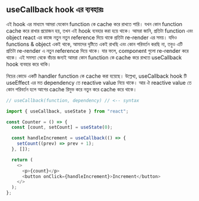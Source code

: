 ## useCallback hook এর ব্যবহারঃ

এই hook এর মাধ্যমে আমরা যেকোন function কে cache করে রাখতে পারি। যখন কোন function cache করে রাখার প্রয়োজন হয়, তখন এই hook ব্যবহার করা হয়ে থাকে। আমরা জানি, প্রতিটা function এবং object react এর কাজে নতুন নতুন reference দিয়ে থাকে প্রতিটা re-render এর সময়। যদিও functions & object একই থাকে, আমাদের দৃষ্টিতে একই রাখছি এবং কোন পরিবর্তন করছি না, তবুও এটি প্রতিটা re-render এ নতুন reference দিয়ে থাকে। যার ফলে, component গুলো re-render করে থাকে। এই সমস্যা থেকে বাঁচার জন্যই আমরা কোন function কে cache করে রাখতে useCallback hook ব্যবহার করে থাকি।

নিচের কোডে একটি handler function কে cache করা হয়েছে। উল্লেখ্য, useCallback hook টি useEffect এর মত dependency তে reactive value নিয়ে থাকে। আর ঐ reactive value তে কোন পরিবর্তন হলে আগের cache রিমুভ করে নতুন করে cache করে থাকে।

```js copy showLineNumbers
// useCallback(function, dependency) // <-- syntax

import { useCallback, useState } from "react";

const Counter = () => {
  const [count, setCount] = useState(0);

  const handleIncrement = useCallback(() => {
    setCount((prev) => prev + 1);
  }, []);

  return (
    <>
      <p>{count}</p>
      <button onClick={handleIncrement}>Increment</button>
    </>
  );
};
```
